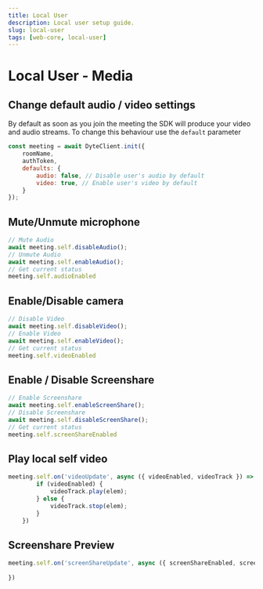 ```yaml
---
title: Local User
description: Local user setup guide.
slug: local-user
tags: [web-core, local-user]
---
```


# Local User - Media

## Change default audio / video settings

By default as soon as you join the meeting the SDK will produce your video and audio streams.
To change this behaviour use the `default` parameter

```js {5}
const meeting = await DyteClient.init({
    roomName,
    authToken,
    defaults: {
        audio: false, // Disable user's audio by default
        video: true, // Enable user's video by default
    }
});
```

## Mute/Unmute microphone

```js
// Mute Audio
await meeting.self.disableAudio();
// Unmute Audio
await meeting.self.enableAudio();
// Get current status
meeting.self.audioEnabled
```

## Enable/Disable camera

```js
// Disable Video
await meeting.self.disableVideo();
// Enable Video
await meeting.self.enableVideo();
// Get current status
meeting.self.videoEnabled
```

## Enable / Disable Screenshare

```js
// Enable Screenshare
await meeting.self.enableScreenShare();
// Disable Screenshare
await meeting.self.disableScreenShare();
// Get current status
meeting.self.screenShareEnabled
```

## Play local self video

```js
meeting.self.on('videoUpdate', async ({ videoEnabled, videoTrack }) => {
        if (videoEnabled) {
            videoTrack.play(elem);
        } else {
            videoTrack.stop(elem);
        }
    })
```

## Screenshare Preview

```js
meeting.self.on('screenShareUpdate', async ({ screenShareEnabled, screenShareTracks }) => {
    
})
```